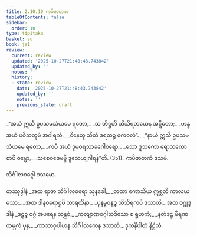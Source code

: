 ```yaml
---
title: 2.10.10 ကပိဇာတက
tableOfContents: false
sidebar:
  order: 10
type: tipitaka
basket: su
book: ja1
review:
  current: review
  updated: '2025-10-27T21:48:43.743842'
  updated_by: ''
  notes: ''
  history:
  - state: review
    date: '2025-10-27T21:48:43.743842'
    updated_by: ''
    notes: ''
    previous_state: draft
---
```



<ReviewStatus review={frontmatter.review} showDetails={true} />

<HypothesisAnnotation frontmatter={frontmatter} />

<DynamicBreadcrumb />

<Division number="200" book="ja1" e="ch" v="22" p="70">

<Paragraph number="662" type="verses" book="ja1">
_“အယံ ဣသီ ဥပသမသံယမေ ရတော,_  
_သ တိဋ္ဌတိ သိသိရဘယေန အဋ္ဋိတော;_  
_ဟန္ဒ အယံ ပဝိသတုမံ အဂါရကံ,_  
_ဝိနေတု သီတံ ဒရထဉ္စ ကေဝလံ”._  

</Paragraph>

</Division>
<Division number="201" book="ja1" e="ch" v="22" p="70">

<Paragraph number="663" type="verses" book="ja1">
_“နာယံ ဣသီ ဥပသမသံယမေ ရတော,_  
_ကပီ အယံ ဒုမဝရသာခဂေါစရော;_  
_သော ဒူသကော ရောသကော စာပိ ဇမ္မော,_  
_သစေဝဇေမမ္ပိ ဒူသေယျဂါရန်”တိ. (351)_  


</Paragraph>
</Division>

<Paragraph number="664" type="center" book="ja1">
ကပိဇာတကံ ဒသမံ.

  
သိင်္ဂါလဝဂ္ဂေါ ဒသမော.



</Paragraph>

<Paragraph number="665" type="center" book="ja1">
တဿုဒ္ဒါနံ


</Paragraph>

<Paragraph number="666" type="verses" book="ja1">
_အထ ရာဇာ သိင်္ဂါလဝရော သုနခေါ,_  
_တထာ ကောသိယ ဣစ္ဆတိ ကာလဃသော;_  
_အထ ဒါနဝရောဋ္ဌပိ သာရထိနာ,_  
_ပုနမ္ဗဝနဉ္စ သိသိရကပိ ဒသာတိ._  


</Paragraph>

<Paragraph number="667" type="center" book="ja1">
အထ ဝဂ္ဂုဒ္ဒါနံ


</Paragraph>

<Paragraph number="668" type="verses" book="ja1">
_ဒဠှဉ္စ ဝဂ္ဂံ အပရေန သန္ထဝံ,_  
_ကလျာဏဝဂ္ဂါသဒိသော စ ရူဟကံ;_  
_နတံဒဠှ ဗီရဏထမ္ဘကံ ပုန,_  
_ကာသာဝုပါဟန သိင်္ဂါလကေန ဒသာတိ._  


</Paragraph>

<Paragraph number="669" type="center" book="ja1">
ဒုကနိပါတံ နိဋ္ဌိတံ.
</Paragraph>